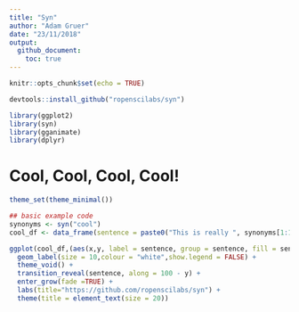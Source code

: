 ```yaml
---
title: "Syn"
author: "Adam Gruer"
date: "23/11/2018"
output:
  github_document:
    toc: true
---
```


```r
knitr::opts_chunk$set(echo = TRUE)
```

```r

devtools::install_github("ropenscilabs/syn")

```

```r
library(ggplot2)
library(syn)
library(gganimate)
library(dplyr)
```

# Cool, Cool, Cool, Cool!

```r

theme_set(theme_minimal())

## basic example code
synonyms <- syn("cool") 
cool_df <- data_frame(sentence = paste0("This is really ", synonyms[1:10], "!"), x = factor("a"),  y = seq(100, 10, -10) )

ggplot(cool_df,(aes(x,y, label = sentence, group = sentence, fill = sentence))) +
  geom_label(size = 10,colour = "white",show.legend = FALSE) +
  theme_void() +
  transition_reveal(sentence, along = 100 - y) +
  enter_grow(fade =TRUE) +
  labs(title="https://github.com/ropenscilabs/syn") +
  theme(title = element_text(size = 20))



```




